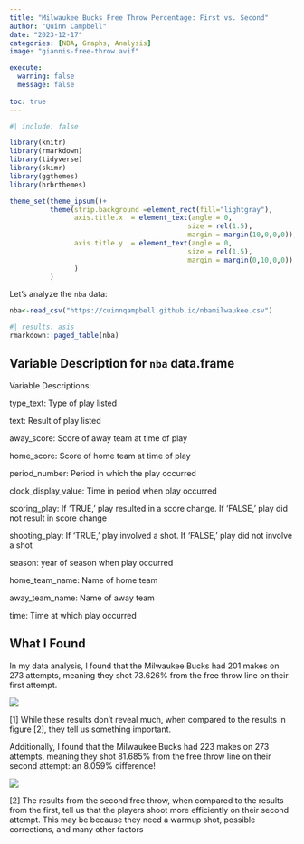 ```yaml
---
title: "Milwaukee Bucks Free Throw Percentage: First vs. Second"
author: "Quinn Campbell"
date: "2023-12-17"
categories: [NBA, Graphs, Analysis]
image: "giannis-free-throw.avif"

execute: 
  warning: false
  message: false
  
toc: true
---
```

```r
#| include: false

library(knitr)
library(rmarkdown)
library(tidyverse)
library(skimr)
library(ggthemes)
library(hrbrthemes)

theme_set(theme_ipsum()+
          theme(strip.background =element_rect(fill="lightgray"),
                axis.title.x  = element_text(angle = 0,
                                            size = rel(1.5),
                                            margin = margin(10,0,0,0)),
                axis.title.y  = element_text(angle = 0,
                                            size = rel(1.5),
                                            margin = margin(0,10,0,0))
                )
          )
```

Let's analyze the `nba` data:

```r
nba<-read_csv("https://cuinnqampbell.github.io/nbamilwaukee.csv")
```


```r
#| results: asis
rmarkdown::paged_table(nba) 
```



## Variable Description for `nba` data.frame



Variable Descriptions:

type_text: Type of play listed

text: Result of play listed

away_score: Score of away team at time of play

home_score: Score of home team at time of play

period_number: Period in which the play occurred

clock_display_value: Time in period when play occurred

scoring_play: If 'TRUE,' play resulted in a score change. If 'FALSE,' play did not result in score change

shooting_play: If 'TRUE,' play involved a shot. If 'FALSE,' play did not involve a shot

season: year of season when play occurred

home_team_name: Name of home team

away_team_name: Name of away team

time: Time at which play occurred



## What I Found


In my data analysis, I found that the Milwaukee Bucks had 201 makes on 273 attempts, meaning they shot 73.626% from the free throw line on their first attempt.



![](free-throw-plot.png)


[1] While these results don't reveal much, when compared to the results in figure [2], they tell us something important.




Additionally, I found that the Milwaukee Bucks had 223 makes on 273 attempts, meaning they shot 81.685% from the free throw line on their second attempt: an 8.059% difference!



![](second-free-throw.png)


[2] The results from the second free throw, when compared to the results from the first, tell us that the players shoot more efficiently on their second attempt. This may be because they need a warmup shot, possible corrections, and many other factors
